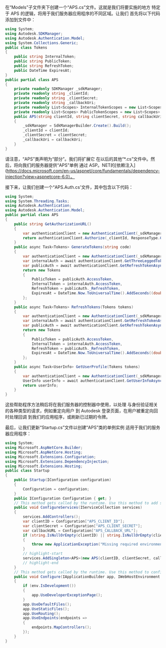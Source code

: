 在“Models”子文件夹下创建一个“APS.cs”文件。这就是我们将要实施的地方
特定于 APS 的逻辑，将用于我们服务器应用程序的不同区域。让我们
首先将以下代码添加到文件中：

```csharp title="Models/APS.cs"
using System;
using Autodesk.SDKManager;
using Autodesk.Authentication.Model;
using System.Collections.Generic;
public class Tokens
{
    public string InternalToken;
    public string PublicToken;
    public string RefreshToken;
    public DateTime ExpiresAt;
}
public partial class APS
{
    private readonly SDKManager _sdkManager;
    private readonly string _clientId;
    private readonly string _clientSecret;
    private readonly string _callbackUri;
    private readonly List<Scopes> InternalTokenScopes = new List<Scopes> { Scopes.DataRead, Scopes.ViewablesRead };
    private readonly List<Scopes> PublicTokenScopes = new List<Scopes> { Scopes.ViewablesRead };
    public APS(string clientId, string clientSecret, string callbackUri)
    {
        _sdkManager = SdkManagerBuilder.Create().Build();
        _clientId = clientId;
        _clientSecret = clientSecret;
        _callbackUri = callbackUri;
    }
}
```

请注意，“APS”类声明为“部分”。我们将扩展它
在以后的其他“*.cs”文件中。然后，将向我们的服务器提供“APS”单例
通过 ASP。NET的[依赖注入](https://docs.microsoft.com/en-us/aspnet/core/fundamentals/dependency-injection?view=aspnetcore-6.0）。

接下来，让我们创建一个“APS.Auth.cs'文件，其中包含以下代码：

```csharp title="Models/APS.Auth.cs"
using System;
using System.Threading.Tasks;
using Autodesk.Authentication;
using Autodesk.Authentication.Model;
public partial class APS
{
    public string GetAuthorizationURL()
    {
        var authenticationClient = new AuthenticationClient(_sdkManager);
        return authenticationClient.Authorize(_clientId, ResponseType.Code, _callbackUri, InternalTokenScopes);
    }
    public async Task<Tokens> GenerateTokens(string code)
    {
        var authenticationClient = new AuthenticationClient(_sdkManager);
        var internalAuth = await authenticationClient.GetThreeLeggedTokenAsync(_clientId, _clientSecret, code, _callbackUri);
        var publicAuth = await authenticationClient.GetRefreshTokenAsync(_clientId, _clientSecret, internalAuth.RefreshToken, PublicTokenScopes);
        return new Tokens
        {
            PublicToken = publicAuth.AccessToken,
            InternalToken = internalAuth.AccessToken,
            RefreshToken = publicAuth._RefreshToken,
            ExpiresAt = DateTime.Now.ToUniversalTime().AddSeconds((double)internalAuth.ExpiresIn)
        };
    }
    public async Task<Tokens> RefreshTokens(Tokens tokens)
    {
        var authenticationClient = new AuthenticationClient(_sdkManager);
        var internalAuth = await authenticationClient.GetRefreshTokenAsync(_clientId, _clientSecret, tokens.RefreshToken, InternalTokenScopes);
        var publicAuth = await authenticationClient.GetRefreshTokenAsync(_clientId, _clientSecret, internalAuth._RefreshToken, PublicTokenScopes);
        return new Tokens
        {
            PublicToken = publicAuth.AccessToken,
            InternalToken = internalAuth.AccessToken,
            RefreshToken = publicAuth._RefreshToken,
            ExpiresAt = DateTime.Now.ToUniversalTime().AddSeconds((double)internalAuth.ExpiresIn)
        };
    }
    public async Task<UserInfo> GetUserProfile(Tokens tokens)
    {
        var authenticationClient = new AuthenticationClient(_sdkManager);
        UserInfo userInfo = await authenticationClient.GetUserInfoAsync(tokens.InternalToken);
        return userInfo;
    }
}
```

这些帮助程序方法稍后将在我们服务器的控制器中使用，以处理
与身份验证相关的各种类型的请求，例如重定向用户
到 Autodesk 登录页面，在用户被重定向回时处理回调
到我们的应用程序，或刷新已过期的令牌。

最后，让我们更新“Startup.cs”文件以创建“APS”类的单例实例
适用于我们的服务器应用程序：

```csharp title="Startup.cs"
using System;
using Microsoft.AspNetCore.Builder;
using Microsoft.AspNetCore.Hosting;
using Microsoft.Extensions.Configuration;
using Microsoft.Extensions.DependencyInjection;
using Microsoft.Extensions.Hosting;
public class Startup
{
    public Startup(IConfiguration configuration)
    {
        Configuration = configuration;
    }
    public IConfiguration Configuration { get; }
    // This method gets called by the runtime. Use this method to add services to the container.
    public void ConfigureServices(IServiceCollection services)
    {
        services.AddControllers();
        var clientID = Configuration["APS_CLIENT_ID"];
        var clientSecret = Configuration["APS_CLIENT_SECRET"];
        var callbackURL = Configuration["APS_CALLBACK_URL"];
        if (string.IsNullOrEmpty(clientID) || string.IsNullOrEmpty(clientSecret) || string.IsNullOrEmpty(callbackURL))
        {
            throw new ApplicationException("Missing required environment variables APS_CLIENT_ID, APS_CLIENT_SECRET, or APS_CALLBACK_URL.");
        }
        // highlight-start
        services.AddSingleton<APS>(new APS(clientID, clientSecret, callbackURL));
        // highlight-end
    }
    // This method gets called by the runtime. Use this method to configure the HTTP request pipeline.
    public void Configure(IApplicationBuilder app, IWebHostEnvironment env)
    {
        if (env.IsDevelopment())
        {
            app.UseDeveloperExceptionPage();
        }
        app.UseDefaultFiles();
        app.UseStaticFiles();
        app.UseRouting();
        app.UseEndpoints(endpoints =>
        {
            endpoints.MapControllers();
        });
    }
}
```
